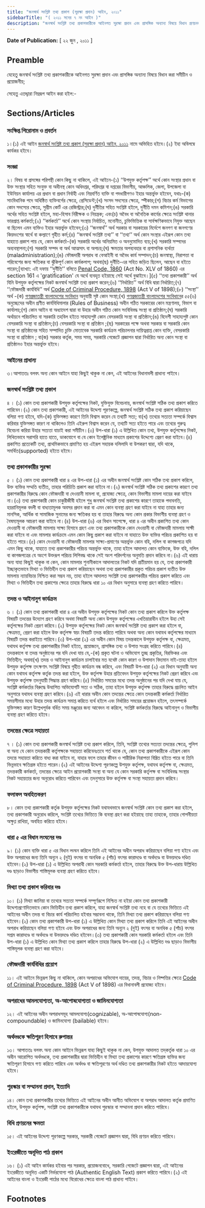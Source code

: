 ```yaml
---
title: "জনস্বার্থ সংশ্লিষ্ট তথ্য প্রকাশ (সুরক্ষা প্রদান) আইন, ২০১১"
sidebarTitle: "( ২০১১ সনের ৭ নং আইন )"
description: "জনস্বার্থ সংশ্লিষ্ট তথ্য প্রকাশকারীকে আইনগত সুরক্ষা প্রদান এবং প্রাসঙ্গিক অন্যান্য বিষয়ে বিধান প্রণয়নকল্পে প্রণীত আইন ।"
---
```


**Date of Publication:** [ ২২ জুন , ২০১১ ]

## Preamble

যেহেতু জনস্বার্থ সংশ্লিষ্ট তথ্য প্রকাশকারীকে আইনগত সুরক্ষা প্রদান এবং প্রাসঙ্গিক অন্যান্য বিষয়ে বিধান করা সমীচীন ও প্রয়োজনীয়;

সেহেতু এতদ্দ্বারা নিম্নরূপ আইন করা হইল:-

## Sections/Articles

### সংক্ষিপ্ত শিরোনাম ও প্রবর্তন

১।(১) এই আইন [জনস্বার্থ সংশ্লিষ্ট তথ্য প্রকাশ (সুরক্ষা প্রদান) আইন, ২০১১](/act-1072.html "জনস্বার্থ সংশ্লিষ্ট তথ্য প্রকাশ (সুরক্ষা প্রদান) আইন, ২০১১") নামে অভিহিত হইবে।(২) ইহা অবিলম্বে কার্যকর হইবে।

### সংজ্ঞা

২। বিষয় বা প্রসঙ্গের পরিপন্থী কোন কিছু না থাকিলে, এই আইনে-(১) ‘‘উপযুক্ত কর্তৃপক্ষ’’ অর্থে কোন সংস্থার প্রধান বা উক্ত সংস্থার সহিত সংযুক্ত বা অধীনস্থ কোন অধিদপ্তর, পরিদপ্তর বা দপ্তরের বিভাগীয়, আঞ্চলিক, জেলা, উপজেলা বা ইউনিয়ন কার্যালয় এর প্রধান বা প্রধান নির্বাহী এবং নিম্নবর্ণিত ব্যক্তি বা পদধারীগণও ইহার অন্তর্ভুক্ত হইবেন, যথাঃ-(ক) সাংবিধানিক পদে অধিষ্ঠিত ব্যক্তিবর্গের ক্ষেত্রে, প্রেসিডেন্ট;(খ) সংসদ সদস্যের ক্ষেত্রে, স্পীকার;(গ) বিচার কর্ম বিভাগের কোন সদস্যের ক্ষেত্রে, সুপ্রীম কোর্ট এর রেজিস্ট্রার;(ঘ) দুর্নীতির সহিত সংশ্লিষ্ট হইলে, দুর্নীতি দমন কমিশন;(ঙ) সরকারি অর্থের সহিত সংশ্লিষ্ট হইলে, মহা-হিসাব নিরীক্ষক ও নিয়ন্ত্রক; এবং(চ) অবৈধ বা অনৈতিক কার্যের ক্ষেত্রে সংশ্লিষ্ট থানার ভারপ্রাপ্ত কর্মকর্তা;(২) ‘‘কর্মকর্তা’’ অর্থে কোন সংস্থায় নির্বাচিত, মনোনীত, চুক্তিভিত্তিক বা সার্বক্ষণিকভাবে নিযুক্ত আছেন বা ছিলেন এমন ব্যক্তিও ইহার অন্তর্ভুক্ত হইবেন;(৩) ‘‘জনস্বার্থ’’ অর্থ সরকার বা সরকারের নির্দেশে জনগণ বা জনগণের কিয়দংশের স্বার্থে বা কল্যাণে গৃহীত কর্ম;(৪) ‘‘জনস্বার্থ সংশ্লিষ্ট তথ্য’’ বা ‘‘তথ্য’’ অর্থ কোন সংস্থার এইরূপ কোন তথ্য যাহাতে প্রকাশ পায় যে, কোন কর্মকর্তা-(ক) সরকারি অর্থের অনিয়মিত ও অননুমোদিত ব্যয়;(খ) সরকারি সম্পদের অব্যবস্থাপনা;(গ) সরকারি সম্পদ বা অর্থ আত্মসাৎ বা অপচয়;(ঘ) ক্ষমতার অপব্যবহার বা প্রশাসনিক ব্যর্থতা (maladministration);(ঙ) ফৌজদারী অপরাধ বা বেআইনী বা অবৈধ কার্য সম্পাদন;(চ) জনস্বাস্থ্য, নিরাপত্তা বা পরিবেশের জন্য ক্ষতিকর বা ঝুঁকিপূর্ণ কোন কার্যকলাপ; অথবা(ছ) দুর্নীতি-এর সহিত জড়িত ছিলেন, আছেন বা হইতে পারেন;[ব্যাখ্যা: এই দফায় ‘‘দুর্নীতি’’ বলিতে [Penal Code, 1860](/act-11.html "Penal Code, 1860") (Act No. XLV of 1860) এর section 161 এ 'gratification' যে অর্থে ব্যবহৃত হইয়াছে সেই অর্থে বুঝাইবে।](৫) ‘‘তথ্য প্রকাশকারী’’ অর্থ যিনি উপযুক্ত কর্তৃপক্ষের নিকট জনস্বার্থ সংশ্লিষ্ট তথ্য প্রকাশ করেন;(৬) ‘‘নির্ধারিত’’ অর্থ বিধি দ্বারা নির্ধারিত;(৭) ‘‘ফৌজদারী কার্যবিধি’’ অর্থ [Code of Criminal Procedure, 1898](/act-75.html "Code of Criminal Procedure, 1898") (Act V of 1898);(৮) ‘‘সংস্থা’’ অর্থ -(ক) [গণপ্রজাতন্ত্রী বাংলাদেশের সংবিধান](/act-957.html "গণপ্রজাতন্ত্রী বাংলাদেশের সংবিধান") অনুযায়ী সৃষ্ট কোন সংস্থা;(খ) [গণপ্রজাতন্ত্রী বাংলাদেশের সংবিধান](/act-957.html "গণপ্রজাতন্ত্রী বাংলাদেশের সংবিধান")ের ৫৫(৬) অনুচ্ছেদের অধীন প্রণীত কার্যবিধিমালার (Rules of Business) অধীন গঠিত সরকারের কোন মন্ত্রণালয়, বিভাগ বা কার্যালয়;(গ) কোন আইন বা অধ্যাদেশ দ্বারা বা উহার অধীন গঠিত কোন সংবিধিবদ্ধ সংস্থা বা প্রতিষ্ঠান;(ঘ) সরকারি অর্থায়নে পরিচালিত বা সরকারি তহবিল হইতে সাহায্যপুষ্ট কোন বেসরকারি সংস্থা বা প্রতিষ্ঠান;(ঙ) বিদেশী সাহায্যপুষ্ট কোন বেসরকারি সংস্থা বা প্রতিষ্ঠান;(চ) বেসরকারি সংস্থা বা প্রতিষ্ঠান ;(ছ) সরকারের পক্ষে অথবা সরকার বা সরকারি কোন সংস্থা বা প্রতিষ্ঠানের সহিত সম্পাদিত চুক্তি মোতাবেক সরকারি কার্যক্রম পরিচালনার দায়িত্বপ্রাপ্ত কোন ব্যক্তি, বেসরকারি সংস্থা বা প্রতিষ্ঠান ; বা(জ) সরকার কর্তৃক, সময় সময়, সরকারি গেজেটে প্রজ্ঞাপন দ্বারা নির্ধারিত অন্য কোন সংস্থা বা প্রতিষ্ঠানও ইহার অন্তর্ভুক্ত হইবে।

### আইনের প্রাধান্য

৩।আপাততঃ বলবৎ অন্য কোন আইনে যাহা কিছুই থাকুক না কেন, এই আইনের বিধানাবলী প্রাধান্য পাইবে।

### জনস্বার্থ সংশ্লিষ্ট তথ্য প্রকাশ

৪ । (১) কোন তথ্য প্রকাশকারী উপযুক্ত কর্তৃপক্ষের নিকট, যুক্তিযুক্ত বিবেচনায়, জনস্বার্থ সংশ্লিষ্ট সঠিক তথ্য প্রকাশ করিতে পারিবেন।(২) কোন তথ্য প্রকাশকারী, এই আইনের উদ্দেশ্য পূরণকল্পে, জনস্বার্থ সংশ্লিষ্ট সঠিক তথ্য প্রকাশ করিয়াছেন বলিয়া গণ্য হইবে, যদি-(ক) যুক্তিসঙ্গত কারণে তিনি বিশ্বাস করেন যে তথ্যটি সত্য; বা(খ) তথ্যের সত্যতা সম্পর্কে বিশ্বাস করিবার যুক্তিসঙ্গত কারণ না থাকিলেও তিনি এইরুপ বিশ্বাস করেন যে, তথ্যটি সত্য হইতে পারে এবং তথ্যের গুরুত্ব বিবেচনা করিয়া উহার সত্যতা যাচাই করা সমীচীন।(৩) উপ-ধারা (১) এ উল্লিখিত কোন তথ্য, উপযুক্ত কর্তৃপক্ষের নিকট, লিখিতভাবে সরাসরি হাতে হাতে, ডাকযোগে বা যে কোন ইলেক্ট্রনিক মাধ্যমে প্রকাশের উদ্দেশ্যে প্রেরণ করা যাইবে।(৪) প্রকাশিত প্রত্যেকটি তথ্য, প্রাথমিকভাবে প্রমাণিত হয় এইরূপ সহায়ক দলিলাদি বা উপকরণ দ্বারা, যদি থাকে, সমর্থিত(supported) হইতে হইবে।

### তথ্য প্রকাশকারীর সুরক্ষা

৫ । (১) কোন তথ্য প্রকাশকারী ধারা ৪ এর উপ-ধারা (১) এর অধীন জনস্বার্থ সংশ্লিষ্ট কোন সঠিক তথ্য প্রকাশ করিলে, উক্ত ব্যক্তির সম্মতি ব্যতীত, তাহার পরিচিতি প্রকাশ করা যাইবে না।(২) জনস্বার্থ সংশ্লিষ্ট সঠিক তথ্য প্রকাশের কারণে তথ্য প্রকাশকারীর বিরুদ্ধে কোন ফৌজদারী বা দেওয়ানী মামলা বা, প্রযোজ্য ক্ষেত্রে, কোন বিভাগীয় মামলা দায়ের করা যাইবে না।(৩) তথ্য প্রকাশকারী কোন চাকুরীজীবী হইলে শুধু জনস্বার্থ সংশ্লিষ্ট তথ্য প্রকাশের কারণে তাহাকে পদাবনতি, হয়রানিমূলক বদলী বা বাধ্যতামূলক অবসর প্রদান করা বা এমন কোন ব্যবস্থা গ্রহণ করা যাইবে না যাহা তাহার জন্য মানসিক, আর্থিক বা সামাজিক সুনামের জন্য ক্ষতিকর হয় বা তাহার বিরুদ্ধে অন্য কোন প্রকার বিভাগীয় ব্যবস্থা গ্রহণ ও বৈষম্যমূলক আচরণ করা যাইবে না।(৪) উপ-ধারা (৬) এর বিধান সাপেক্ষে, ধারা ৪ এর অধীন প্রকাশিত তথ্য কোন দেওয়ানী বা ফৌজদারী মামলায় সাক্ষ্য হিসাবে গ্রহণ এবং তথ্য প্রকাশকারীকে কোন দেওয়ানী বা ফৌজদারী মামলায় সাক্ষী করা যাইবে না এবং মামলার কার্যক্রমে এমন কোন কিছু প্রকাশ করা যাইবে না যাহাতে উক্ত ব্যক্তির পরিচয় প্রকাশিত হয় বা হইতে পারে।(৫) কোন দেওয়ানী বা ফৌজদারী মামলার সাক্ষ্য-প্রমাণের অন্তর্ভুক্ত কোন বহি, দলিল বা কাগজপত্রে যদি এমন কিছু থাকে, যাহাতে তথ্য প্রকাশকারীর পরিচয় অন্তর্ভুক্ত থাকে, তাহা হইলে আদালত কোন ব্যক্তিকে, উক্ত বহি, দলিল বা কাগজপত্রের যে অংশে উক্তরূপ পরিচয় লিপিবদ্ধ থাকে সেই অংশ পরিদর্শনের অনুমতি প্রদান করিবে না।(৬) এই ধারায় অন্য যাহা কিছুই থাকুক না কেন, কোন মামলার শুনানীকালে আদালতের নিকট যদি প্রতীয়মান হয় যে, তথ্য প্রকাশকারী ইচ্ছাকৃতভাবে মিথ্যা ও ভিত্তিহীন তথ্য প্রকাশ করিয়াছেন অথবা তথ্য প্রকাশকারীর প্রকৃত পরিচয় প্রকাশ ব্যতীত উক্ত মামলায় ন্যায়বিচার নিশ্চিত করা সম্ভব নয়, তাহা হইলে আদালত সংশ্লিষ্ট তথ্য প্রকাশকারীর পরিচয় প্রকাশ করিতে এবং মিথ্যা ও ভিত্তিহীন তথ্য প্রকাশের ক্ষেত্রে তাহার বিরুদ্ধে ধারা ১০ এর বিধান অনুসারে ব্যবস্থা গ্রহণ করিতে পারিবে।

### তদন্ত ও আইনানুগ কার্যক্রম

৬ । (১) কোন তথ্য প্রকাশকারী ধারা ৪ এর অধীন উপযুক্ত কর্তৃপক্ষের নিকট কোন তথ্য প্রকাশ করিলে উক্ত কর্তৃপক্ষ বিষয়টি তদন্তের উদ্যোগ গ্রহণ করিবে অথবা বিষয়টি অন্য কোন উপযুক্ত কর্তৃপক্ষের এখতিয়ারাধীন হইলে উহা সেই কর্তৃপক্ষের নিকট প্রেরণ করিবে।(২) উপযুক্ত কর্তৃপক্ষের নিকট কোন জনস্বার্থ সংশ্লিষ্ট তথ্য প্রকাশ করা হইলে বা, ক্ষেত্রমত, প্রেরণ করা হইলে উক্ত কর্তৃপক্ষ স্বয়ং বিষয়টি তদন্ত করিতে পারিবে অথবা অন্য কোন যথাযথ কর্তৃপক্ষের মাধ্যমে বিষয়টি তদন্ত করাইতে পারিবে।(৩) উপ-ধারা (২) এর অধীন কোন বিষয় তদন্তকালে উপযুক্ত কর্তৃপক্ষ বা, ক্ষেত্রমত, যথাযথ কর্তৃপক্ষ তথ্য প্রকাশকারীর নিকট হইতে, প্রয়োজনে, প্রাসঙ্গিক তথ্য ও উপাত্ত সংগ্রহ করিতে পারিবে।(৪) তদন্তকালে বা তদন্ত অনুষ্ঠানের পর যদি দেখা যায় যে,-(ক) প্রকৃত ঘটনা ও অভিযোগ তুচ্ছ প্রকৃতির, বিরক্তিকর এবং ভিত্তিহীন; অথবা(খ) তদন্ত ও আইনানুগ কার্যক্রম চালাইবার মত যথেষ্ট কোন কারণ ও উপাদান বিদ্যমান নাই-তাহা হইলে উপযুক্ত কর্তৃপক্ষ তৎক্ষণাৎ সংশ্লিষ্ট বিষয়ে গৃহীত কার্যক্রম বন্ধ করিবে, এবং বিষয়টি উপ-ধারা (২) এর বিধান অনুযায়ী অন্য কোন যথাযথ কর্তৃপক্ষ কর্তৃক তদন্ত করা হইলে, উক্ত কর্তৃপক্ষ উহার প্রতিবেদন উপযুক্ত কর্তৃপক্ষের নিকট প্রেরণ করিবে এবং উপযুক্ত কর্তৃপক্ষ তদনুযায়ী সিদ্ধান্ত গ্রহণ করিবে।(৫) নির্ধারিত সময়ের মধ্যে তদন্ত অনুষ্ঠানের পর যদি দেখা যায় যে, সংশ্লিষ্ট কর্মকর্তার বিরুদ্ধে উত্থাপিত অভিযোগটি সত্য ও সঠিক, তাহা হইলে উপযুক্ত কর্তৃপক্ষ তাহার বিরুদ্ধে প্রচলিত আইন অনুসারে যথাযথ ব্যবস্থা গ্রহণ করিবে।(৬) এই ধারার অধীন কোন তদন্তের ক্ষেত্রে কোন তদন্তকারী কর্মকর্তা নির্ধারিত সময়সীমার মধ্যে উহার তদন্ত কার্যক্রম সমাপ্ত করিতে ব্যর্থ হইলে এবং নির্ধারিত সময়ের প্রয়োজন হইলে, তৎসম্পর্কে যুক্তিসঙ্গত কারণ উল্লেখপূর্বক বর্ধিত সময় মঞ্জুরের জন্য আবেদন না করিলে, সংশ্লিষ্ট কর্মকর্তার বিরুদ্ধে আইনানুগ ও বিভাগীয় ব্যবস্থা গ্রহণ করিতে হইবে।

### তদন্তের ক্ষেত্রে সহায়তা

৭ । (১) কোন তথ্য প্রকাশকারী জনস্বার্থ সংশ্লিষ্ট তথ্য প্রকাশ করিলে, তিনি, সংশ্লিষ্ট তথ্যের সত্যতা তদন্তের ক্ষেত্রে, পুলিশ বা অন্য যে কোন তদন্তকারী কর্তৃপক্ষকে সহায়তা করিবেনঃতবে শর্ত থাকে যে, কোন তথ্য প্রকাশকারীকে এইরূপ কোন তদন্তে সহায়তা করিতে বাধ্য করা যাইবে না, যাহার ফলে তাহার জীবন ও শারীরিক নিরাপত্তা বিঘ্নিত হইতে পারে বা তিনি ভিন্নভাবে ক্ষতিগ্রস্ত হইতে পারেন।(২) এই আইনের উদ্দেশ্য পূরণকল্পে উপযুক্ত কর্তৃপক্ষ, যথাযথ কর্তৃপক্ষ বা, ক্ষেত্রমত, তদন্তকারী কর্মকর্তা, তদন্তের ক্ষেত্রে আইন প্রয়োগকারী সংস্থা বা অন্য যে কোন সরকারি কর্তৃপক্ষ বা সংবিধিবদ্ধ সংস্থার নিকট সহায়তার জন্য অনুরোধ করিতে পারিবেন এবং তদনুসারে উক্ত কর্তৃপক্ষ বা সংস্থা সহায়তা প্রদান করিবে।

### ফলাফল অবহিতকরণ

৮। কোন তথ্য প্রকাশকারী কর্তৃক উপযুক্ত কর্তৃপক্ষের নিকট যথাযথভাবে জনস্বার্থ সংশ্লিষ্ট কোন তথ্য প্রকাশ করা হইলে, তথ্য প্রকাশকারী অনুরোধ করিলে, সংশ্লিষ্ট তথ্যের ভিত্তিতে কি ব্যবস্থা গ্রহণ করা হইয়াছে তাহা তাহাকে, তাহার গোপনীয়তা অক্ষুণ্ণ রাখিয়া, অবহিত করিতে হইবে।

### ধারা ৫ এর বিধান লংঘনের দণ্ড

৯। (১) কোন ব্যক্তি ধারা ৫ এর বিধান লংঘন করিলে তিনি এই আইনের অধীন অপরাধ করিয়াছেন বলিয়া গণ্য হইবে এবং উক্ত অপরাধের জন্য তিনি অন্যূন ২ (দুই) বৎসর বা অনধিক ৫ (পাঁচ) বৎসর কারাদণ্ডে বা অর্থদণ্ডে বা উভয়দণ্ডে দণ্ডিত হইবেন।(২) উপ-ধারা (১) এ উল্লিখিত অপরাধী কোন সরকারি কর্মকর্তা হইলে, তাহার বিরুদ্ধে উক্ত উপ-ধারায় উল্লিখিত দণ্ড ছাড়াও বিভাগীয় শাস্তিমূলক ব্যবস্থা গ্রহণ করিতে হইবে।

### মিথ্যা তথ্য প্রকাশ করিবার দণ্ড

১০। (১) মিথ্যা জানিয়া বা তথ্যের সত্যতা সম্পর্কে সম্পূর্ণরূপে নিশ্চিত না হইয়া কোন তথ্য প্রকাশকারী উদ্দেশ্যপ্রণোদিতভাবে কোন ভিত্তিহীন তথ্য প্রকাশ করিলে, যাহা জনস্বার্থ সংশ্লিষ্ট তথ্য নহে বা যে তথ্যের ভিত্তিতে এই আইনের অধীন তদন্ত বা বিচার কার্য পরিচালিত হইবার সম্ভাবনা থাকে, তিনি মিথ্যা তথ্য প্রকাশ করিয়াছেন বলিয়া গণ্য হইবেন।(২) কোন তথ্য প্রকাশকারী উপ-ধারা (১) এ উল্লিখিত কোন মিথ্যা তথ্য প্রকাশ করিলে তিনি এই আইনের অধীন অপরাধ করিয়াছেন বলিয়া গণ্য হইবে এবং উক্ত অপরাধের জন্য তিনি অন্যূন ২ (দুই) বৎসর বা অনধিক ৫ (পাঁচ) বৎসর সশ্রম কারাদণ্ডে বা অর্থদণ্ডে বা উভয়দণ্ডে দণ্ডিত হইবেন।(৩) তথ্য প্রকাশকারী কোন সরকারি কর্মকর্তা হইলে এবং তিনি উপ-ধারা (১) এ উল্লিখিত কোন মিথ্যা তথ্য প্রকাশ করিলে তাহার বিরুদ্ধে উপ-ধারা (২) এ উল্লিখিত দণ্ড ছাড়াও বিভাগীয় শাস্তিমূলক ব্যবস্থা গ্রহণ করা যাইবে।

### ফৌজদারী কার্যবিধির প্রয়োগ

১১। এই আইনে ভিন্নরূপ কিছু না থাকিলে, কোন অপরাধের অভিযোগ দায়ের, তদন্ত, বিচার ও নিষ্পত্তির ক্ষেত্রে [Code of Criminal Procedure, 1898](/act-75.html "Code of Criminal Procedure, 1898") (Act V of 1898) এর বিধানাবলী প্রযোজ্য হইবে।

### অপরাধের আমলযোগ্যতা, অ-আপোষযোগ্যতা ও জামিনযোগ্যতা

১২। এই আইনের অধীন অপরাধসমূহ আমলযোগ্য(cognizable), অ-আপোষযোগ্য(non-compoundable) ও জামিনযোগ্য (bailable) হইবে।

### অর্থদণ্ডকে ক্ষতিপূরণ হিসাবে রুপান্তর

১৩। আপাততঃ বলবৎ অন্য কোন আইনে ভিন্নরূপ যাহা কিছুই থাকুক না কেন, উপযুক্ত আদালত তদ্‌কর্তৃক ধারা ১০ এর অধীন আরোপিত অর্থদণ্ডকে, তথ্য প্রকাশকারীর দ্বারা ভিত্তিহীন বা মিথ্যা তথ্য প্রকাশের কারণে ক্ষতিগ্রস্ত ব্যক্তির জন্য ক্ষতিপূরণ হিসাবে গণ্য করিতে পারিবে এবং অর্থদণ্ড বা ক্ষতিপূরণের অর্থ দণ্ডিত তথ্য প্রকাশকারীর নিকট হইতে আদায়যোগ্য হইবে।

### পুরস্কার বা সম্মাননা প্রদান, ইত্যাদি

১৪। কোন তথ্য প্রকাশকারীর তথ্যের ভিত্তিতে এই আইনের অধীন আনীত অভিযোগ বা অপরাধ আদালত কর্তৃক প্রমাণিত হইলে, উপযুক্ত কর্তৃপক্ষ, সংশ্লিষ্ট তথ্য প্রকাশকারীকে যথাযথ পুরস্কার বা সম্মাননা প্রদান করিতে পারিবে।

### বিধি প্রণয়নের ক্ষমতা

১৫। এই আইনের উদ্দেশ্য পূরণকল্পে সরকার, সরকারী গেজেটে প্রজ্ঞাপন দ্বারা, বিধি প্রণয়ন করিতে পারিবে।

### ইংরেজীতে অনূদিত পাঠ প্রকাশ

১৬। (১) এই আইন কার্যকর হইবার পর সরকার, প্রয়োজনবোধে, সরকারি গেজেটে প্রজ্ঞাপন দ্বারা, এই আইনের ইংরেজীতে অনূদিত একটি নির্ভরযোগ্য পাঠ (Authentic English Text) প্রকাশ করিতে পারিবে।(২) এই আইনের বাংলা ও ইংরেজী পাঠের মধ্যে বিরোধের ক্ষেত্রে বাংলা পাঠ প্রাধান্য পাইবে।

## Footnotes
